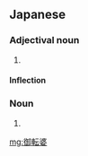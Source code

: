 ==Japanese==
{{ja-kanjitab|お|てん|ば}}

===Adjectival noun===
{{ja-adj|infl=na|おてんば}}

# {{alternative spelling of|お転婆|lang=ja}}

====Inflection====
{{ja-na|おてんば}}

===Noun===
{{ja-noun|おてんば}}

# {{alternative spelling of|お転婆|lang=ja}}

[[mg:御転婆]]